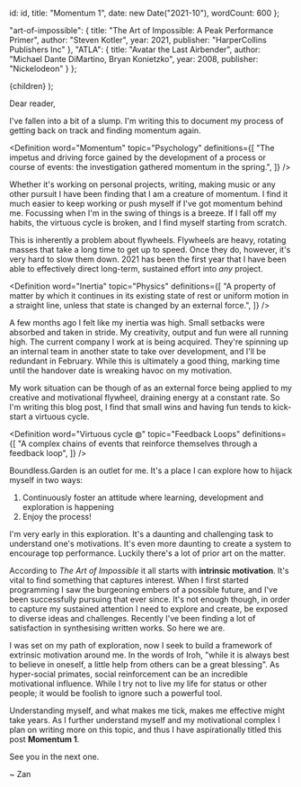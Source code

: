 
  id: id,
  title: "Momentum 1",
  date: new Date("2021-10"),
  wordCount: 600
};

  "art-of-impossible": {
    title: "The Art of Impossible: A Peak Performance Primer",
    author: "Steven Kotler",
    year: 2021,
    publisher: "HarperCollins Publishers Inc"
  },
   "ATLA": {
    title: "Avatar the Last Airbender",
    author: "Michael Dante DiMartino, Bryan Konietzko",
    year: 2008,
    publisher: "Nickelodeon"
  }
};

  <ReferenceProvider value={id}>
    <Layout meta={meta}>
      <References references={references} />
      {children}
    </Layout>
  </ReferenceProvider>
);

Dear reader,

I've fallen into a bit of a slump.
I'm writing this to document my process of getting back on track and finding momentum again.

<Definition
  word="Momentum"
  topic="Psychology"
  definitions={[
    "The impetus and driving force gained by the development of a process or course of events: the investigation gathered momentum in the spring.",
  ]}
/>

Whether it's working on personal projects, writing, making music or any other pursuit I have been finding that I am a creature of momentum.
I find it much easier to keep working or push myself if I've got momentum behind me. Focussing when I'm in the swing of things is a breeze.
If I fall off my habits, the virtuous cycle is broken, and I find myself starting from scratch.

This is inherently a problem about flywheels. Flywheels are heavy, rotating masses that take a long time to get up to speed.
Once they do, however, it's very hard to slow them down.
2021 has been the first year that I have been able to effectively direct long-term, sustained effort into *any* project.

<Definition
  word="Inertia"
  topic="Physics"
  definitions={[
    "A property of matter by which it continues in its existing state of rest or uniform motion in a straight line, unless that state is changed by an external force.",
  ]}
/>

A few months ago I felt like my inertia was high. Small setbacks were absorbed and taken in stride.
My creativity, output and fun were all running high.
The current company I work at is being acquired.
They're spinning up an internal team in another state to take over development, and I'll be redundant in February.
While this is ultimately a good thing, marking time until the handover date is wreaking havoc on my motivation.

My work situation can be though of as an external force being applied to my creative and motivational flywheel, draining energy at a constant rate.
So I'm writing this blog post, I find that small wins and having fun tends to kick-start a virtuous cycle.

<Definition
  word="Virtuous cycle ◍"
  topic="Feedback Loops"
  definitions={[
    "A complex chains of events that reinforce themselves through a feedback loop",
  ]}
/>

Boundless.Garden is an outlet for me. It's a place I can explore how to hijack myself in two ways:

1. Continuously foster an attitude where learning, development and exploration is happening
2. Enjoy the process!

I'm very early in this exploration. It's a daunting and challenging task to understand one's motivations.
It's even more daunting to create a system to encourage top performance.
Luckily there's a lot of prior art on the matter.

According to *The Art of Impossible* it all starts with **intrinsic motivation**<Inline citation="art-of-impossible"/>.
It's vital to find something that captures interest.
When I first started programming I saw the burgeoning embers of a possible future, and I've been successfully pursuing that ever since.
It's not enough though, in order to capture my sustained attention I need to explore and create, be exposed to diverse ideas and challenges.
Recently I've been finding a lot of satisfaction in synthesising written works. So here we are.

I was set on my path of exploration, now I seek to build a framework of extrinsic motivation around me.
In the words of Iroh, "while it is always best to believe in oneself, a little help from others can be a great blessing"<Inline citation="ATLA" />.
As hyper-social primates, social reinforcement can be an incredible motivational influence.
While I try not to live my life for status or other people; it would be foolish to ignore such a powerful tool.

Understanding myself, and what makes me tick, makes me effective might take years.
As I further understand myself and my motivational complex I plan on writing more on this topic, and thus I have aspirationally titled this post **Momentum 1**.

See you in the next one.

~ Zan

